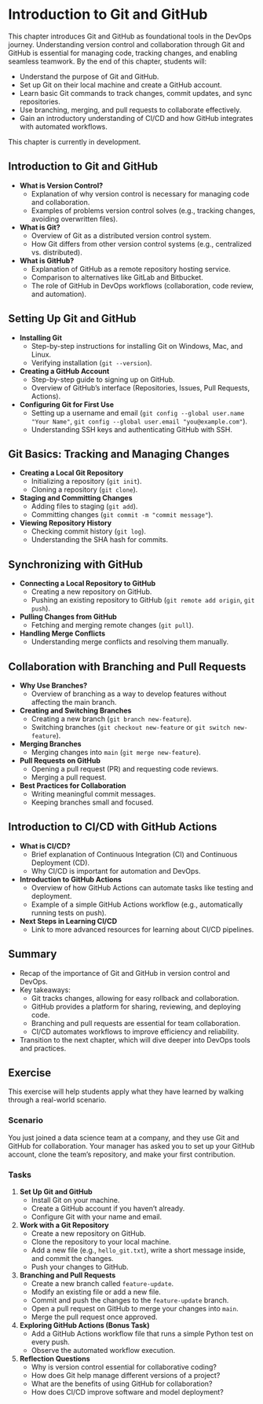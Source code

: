 # Introduction to Git and GitHub

This chapter introduces Git and GitHub as foundational tools in the DevOps journey. Understanding version control and collaboration through Git and GitHub is essential for managing code, tracking changes, and enabling seamless teamwork. By the end of this chapter, students will:

- Understand the purpose of Git and GitHub.
- Set up Git on their local machine and create a GitHub account.
- Learn basic Git commands to track changes, commit updates, and sync repositories.
- Use branching, merging, and pull requests to collaborate effectively.
- Gain an introductory understanding of CI/CD and how GitHub integrates with automated workflows.

::: {.callout-warning}
This chapter is currently in development.
:::

## Introduction to Git and GitHub

- **What is Version Control?**
  - Explanation of why version control is necessary for managing code and collaboration.
  - Examples of problems version control solves (e.g., tracking changes, avoiding overwritten files).
- **What is Git?**
  - Overview of Git as a distributed version control system.
  - How Git differs from other version control systems (e.g., centralized vs. distributed).
- **What is GitHub?**
  - Explanation of GitHub as a remote repository hosting service.
  - Comparison to alternatives like GitLab and Bitbucket.
  - The role of GitHub in DevOps workflows (collaboration, code review, and automation).


## Setting Up Git and GitHub

- **Installing Git**
  - Step-by-step instructions for installing Git on Windows, Mac, and Linux.
  - Verifying installation (`git --version`).
- **Creating a GitHub Account**
  - Step-by-step guide to signing up on GitHub.
  - Overview of GitHub's interface (Repositories, Issues, Pull Requests, Actions).
- **Configuring Git for First Use**
  - Setting up a username and email (`git config --global user.name "Your Name"`, `git config --global user.email "you@example.com"`).
  - Understanding SSH keys and authenticating GitHub with SSH.


## Git Basics: Tracking and Managing Changes

- **Creating a Local Git Repository**
  - Initializing a repository (`git init`).
  - Cloning a repository (`git clone`).
- **Staging and Committing Changes**
  - Adding files to staging (`git add`).
  - Committing changes (`git commit -m "commit message"`).
- **Viewing Repository History**
  - Checking commit history (`git log`).
  - Understanding the SHA hash for commits.


## Synchronizing with GitHub

- **Connecting a Local Repository to GitHub**
  - Creating a new repository on GitHub.
  - Pushing an existing repository to GitHub (`git remote add origin`, `git push`).
- **Pulling Changes from GitHub**
  - Fetching and merging remote changes (`git pull`).
- **Handling Merge Conflicts**
  - Understanding merge conflicts and resolving them manually.


## Collaboration with Branching and Pull Requests

- **Why Use Branches?**
  - Overview of branching as a way to develop features without affecting the main branch.
- **Creating and Switching Branches**
  - Creating a new branch (`git branch new-feature`).
  - Switching branches (`git checkout new-feature` or `git switch new-feature`).
- **Merging Branches**
  - Merging changes into `main` (`git merge new-feature`).
- **Pull Requests on GitHub**
  - Opening a pull request (PR) and requesting code reviews.
  - Merging a pull request.
- **Best Practices for Collaboration**
  - Writing meaningful commit messages.
  - Keeping branches small and focused.

## Introduction to CI/CD with GitHub Actions

- **What is CI/CD?**
  - Brief explanation of Continuous Integration (CI) and Continuous Deployment (CD).
  - Why CI/CD is important for automation and DevOps.
- **Introduction to GitHub Actions**
  - Overview of how GitHub Actions can automate tasks like testing and deployment.
  - Example of a simple GitHub Actions workflow (e.g., automatically running tests on push).
- **Next Steps in Learning CI/CD**
  - Link to more advanced resources for learning about CI/CD pipelines.


## Summary

- Recap of the importance of Git and GitHub in version control and DevOps.
- Key takeaways:
  - Git tracks changes, allowing for easy rollback and collaboration.
  - GitHub provides a platform for sharing, reviewing, and deploying code.
  - Branching and pull requests are essential for team collaboration.
  - CI/CD automates workflows to improve efficiency and reliability.
- Transition to the next chapter, which will dive deeper into DevOps tools and practices.


## Exercise

This exercise will help students apply what they have learned by walking through a real-world scenario.

### Scenario

You just joined a data science team at a company, and they use Git and GitHub for collaboration. Your manager has asked you to set up your GitHub account, clone the team's repository, and make your first contribution.

### Tasks

1. **Set Up Git and GitHub**
   - Install Git on your machine.
   - Create a GitHub account if you haven’t already.
   - Configure Git with your name and email.

2. **Work with a Git Repository**
   - Create a new repository on GitHub.
   - Clone the repository to your local machine.
   - Add a new file (e.g., `hello_git.txt`), write a short message inside, and commit the changes.
   - Push your changes to GitHub.

3. **Branching and Pull Requests**
   - Create a new branch called `feature-update`.
   - Modify an existing file or add a new file.
   - Commit and push the changes to the `feature-update` branch.
   - Open a pull request on GitHub to merge your changes into `main`.
   - Merge the pull request once approved.

4. **Exploring GitHub Actions (Bonus Task)**
   - Add a GitHub Actions workflow file that runs a simple Python test on every push.
   - Observe the automated workflow execution.

5. **Reflection Questions**
   - Why is version control essential for collaborative coding?
   - How does Git help manage different versions of a project?
   - What are the benefits of using GitHub for collaboration?
   - How does CI/CD improve software and model deployment?
